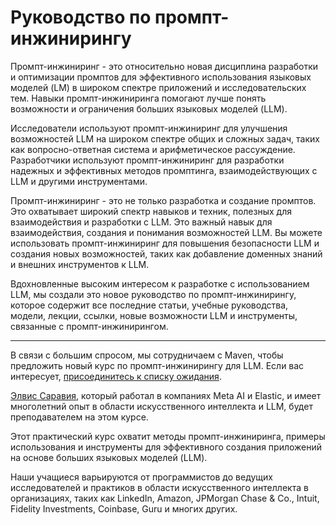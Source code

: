 # Руководство по промпт-инжинирингу

Промпт-инжиниринг - это относительно новая дисциплина разработки и оптимизации промптов для эффективного использования языковых моделей (LM) в широком спектре приложений и исследовательских тем. Навыки промпт-инжиниринга помогают лучше понять возможности и ограничения больших языковых моделей (LLM).

Исследователи используют промпт-инжиниринг для улучшения возможностей LLM на широком спектре общих и сложных задач, таких как вопросно-ответная система и арифметическое рассуждение. Разработчики используют промпт-инжиниринг для разработки надежных и эффективных методов промптинга, взаимодействующих с LLM и другими инструментами.

Промпт-инжиниринг - это не только разработка и создание промптов. Это охватывает широкий спектр навыков и техник, полезных для взаимодействия и разработки с LLM. Это важный навык для взаимодействия, создания и понимания возможностей LLM. Вы можете использовать промпт-инжиниринг для повышения безопасности LLM и создания новых возможностей, таких как добавление доменных знаний и внешних инструментов к LLM.

Вдохновленные высоким интересом к разработке с использованием LLM, мы создали это новое руководство по промпт-инжинирингу, которое содержит все последние статьи, учебные руководства, модели, лекции, ссылки, новые возможности LLM и инструменты, связанные с промпт-инжинирингом.

---
В связи с большим спросом, мы сотрудничаем с Maven, чтобы предложить новый курс по промпт-инжинирингу для LLM. Если вас интересует, [присоединитесь к списку ожидания](https://maven.com/forms/4f11a9).

[Элвис Саравия](https://www.linkedin.com/in/omarsar/), который работал в компаниях Meta AI и Elastic, и имеет многолетний опыт в области искусственного интеллекта и LLM, будет преподавателем на этом курсе.

Этот практический курс охватит методы промпт-инжиниринга, примеры использования и инструменты для эффективного создания приложений на основе больших языковых моделей (LLM).

Наши учащиеся варьируются от программистов до ведущих исследователей и практиков в области искусственного интеллекта в организациях, таких как LinkedIn, Amazon, JPMorgan Chase & Co., Intuit, Fidelity Investments, Coinbase, Guru и многих других.